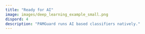 ```yaml
---
title: "Ready for AI"
image: images/deep_learning_example_small.png
dispord: 4
description: "PAMGuard runs AI based classifiers natively."
---
```

